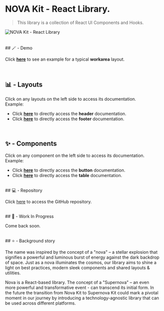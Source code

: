 
<Meta title="NOVA Kit - React Library - Seb Schaeffler." />

# NOVA Kit - React Library.

> This library is a collection of React UI Components and Hooks.

<div>
  <img src={"assets/header.png"} alt="NOVA Kit - React Library" />
</div>

<br />
<br />
## 🪄 - Demo

Click **[here](./?path=/story/00-demo-detail-page--default)** to see an example for a typical **workarea** layout.

<br />

## 📊 - Layouts

Click on any layouts on the left side to access its documentation.<br />
Example: <br />

- Click **[here](./?path=/docs/01-layouts-header--docs)** to directly access the **header** documentation.
- Click **[here](./?path=/docs/01-layouts-footer--docs)** to directly access the **footer** documentation.<br />

<br />

## ✨ - Components

Click on any component on the left side to access its documentation.<br />
Example: <br />

- Click **[here](./?path=/docs/02-components-button--docs)** to directly access the **button** documentation.<br />
- Click **[here](./?path=/docs/02-components-table--docs)** to directly access the **table** documentation.

<br />
## 💻 - Repository

Click [here](https://github.com/Deutsche-Boerse/dbp) to
access the GitHub repository.

<br />
## 🚧 - Work In Progress

Come back soon.

<br />
## ⭐️ - Background story

The name was inspired by the concept of a "nova" – a
stellar explosion that signifies a powerful and luminous burst of energy against
the dark backdrop of space. Just as a nova illuminates the cosmos, our library
aims to shine a light on best practices, modern sleek components and shared
layouts & utilities. <br />

Nova is a React-based library. The concept of a "Supernova" – an even more powerful and transformative event - can transcend its initial form.
In the future the transition from Nova Kit to Supernova Kit could mark a pivotal moment in our journey by introducing a technology-agnostic library that can be used across different platforms.
